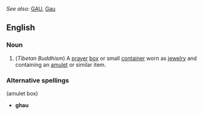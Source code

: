 ''See also:'' [[GAU]], [[Gau]]

==English==
===Noun===
#(''Tibetan Buddhism'') A [[prayer]] [[box]] or small [[container]] worn as [[jewelry]] and containing an [[amulet]] or similar item.

===Alternative spellings===
(amulet box)
*'''ghau'''